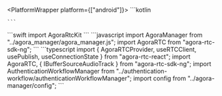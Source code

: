 <PlatformWrapper platform={["android"]}>
    ```kotlin
    
    ```
</PlatformWrapper>
<PlatformWrapper platform={["ios","macos"]}>
    ```swift
    import AgoraRtcKit
    ```
</PlatformWrapper>
<PlatformWrapper platform="web">
```javascript
import AgoraManager from "../agora_manager/agora_manager.js";
import AgoraRTC from "agora-rtc-sdk-ng";
```
</PlatformWrapper>
<PlatformWrapper platform="react-js">
    ```typescript
    import { AgoraRTCProvider, useRTCClient, usePublish, useConnectionState  } from "agora-rtc-react";
    import AgoraRTC, { IBufferSourceAudioTrack } from "agora-rtc-sdk-ng";
    import AuthenticationWorkflowManager from "../authentication-workflow/authenticationWorkflowManager";
    import config from "../agora-manager/config";
    ```
</PlatformWrapper>
